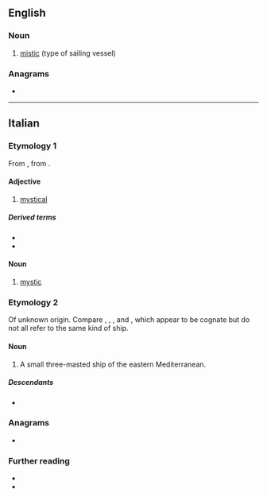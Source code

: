 {{also|místico}}
==English==

===Noun===
{{en-noun|s|misticoes}}

# [[mistic]] (type of sailing vessel)

===Anagrams===
* {{anagrams|en|a=ciimost|miotics|somitic}}

----

==Italian==

===Etymology 1===
From {{der|it|la|mysticus}}, from {{der|it|grc|μυστικός}}.

====Adjective====
{{it-adj}}

# [[mystical]]

=====Derived terms=====
* {{l|it|misticamente}}
* {{l|it|misticismo}}

====Noun====
{{it-noun|m|mistici|f=mistica}}

# [[mystic]]

===Etymology 2===
Of unknown origin.  Compare {{cog|ca|místic}}, {{cog|en|mistic}}, {{cog|fr|mistique}}, and {{cog|es|místico}}, which appear to be cognate but do not all refer to the same kind of ship.

====Noun====
{{it-noun|m|mistichi}}

# {{lb|it|historical}} A small three-masted ship of the eastern Mediterranean.<!--Compare mistic, but Treccani says "a tre alberi...una sola vela quadra ciascuno" which differs from the illustration there.-->

=====Descendants=====
* {{desc|ota|مستقو|tr=mistiko|bor=1}}

===Anagrams===
* {{l|it|cistomi}}

===Further reading===
* {{R:it:Treccani|sense=1}}
* {{R:it:Treccani|sense=2}}
